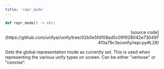 ```yaml
---
title: 'repr_mode'
---
```


```python
def repr_mode() -> str:
```

<p align="right">[source code](https://github.com/unifyai/unify/tree/02b0e5fd108ad5c09f928042e7304974f0a79c3e/unify/repr.py#L28)</p>

Gets the global representation mode as currently set. This is used when representing
the various unify types on screen. Can be either "verbose" or "concise".